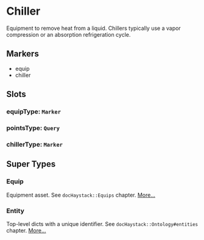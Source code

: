 # Chiller
Equipment to remove heat from a liquid.  Chillers typically use a vapor
compression or an absorption refrigeration cycle.
## Markers
- equip
- chiller

## Slots

### equipType: `Marker`

### pointsType: `Query`

### chillerType: `Marker`


## Super Types
### Equip
Equipment asset.
See `docHaystack::Equips` chapter. 
[More...](./Equip)

### Entity
Top-level dicts with a unique identifier.
See `docHaystack::Ontology#entities` chapter. 
[More...](./Entity)


